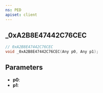 ```yaml
---
ns: PED
apiset: client
---
```

## _0xA2B8E47442C76CEC

```c
// 0xA2B8E47442C76CEC
void _0xA2B8E47442C76CEC(Any p0, Any p1);
```


## Parameters
* **p0**:
* **p1**: